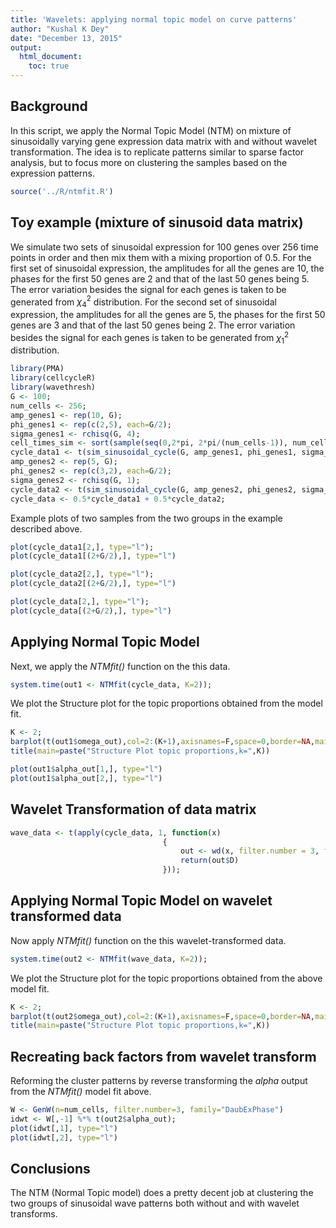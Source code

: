 ```yaml
---
title: 'Wavelets: applying normal topic model on curve patterns'
author: "Kushal K Dey"
date: "December 13, 2015"
output: 
  html_document:
    toc: true
---
```


## Background

In this script, we apply the Normal Topic Model (NTM) on mixture of sinusoidally varying gene expression data matrix with and without wavelet transformation. The idea is to replicate patterns similar to sparse factor analysis, but to focus more on clustering the samples based on the expression patterns.


```r
source('../R/ntmfit.R')
```

## Toy example (mixture of sinusoid data matrix)

We simulate two sets of  sinusoidal expression for $100$ genes over $256$ time points in order and then mix them with a mixing proportion of $0.5$. For the first set of sinusoidal expression, the amplitudes for all the genes are $10$, the phases for the first $50$ genes are $2$ and that of the last $50$ genes being $5$. The error variation besides the signal for each genes is
taken to be generated from $\chi^2_{4}$ distribution. For the second set of sinusoidal expression, the amplitudes for all the genes are $5$, the phases for the first $50$ genes are $3$ and that of the last $50$ genes being $2$. The error variation besides the signal for each genes is taken to be generated from $\chi^2_{1}$ distribution.


```r
library(PMA)
library(cellcycleR)
library(wavethresh)
G <- 100;
num_cells <- 256;
amp_genes1 <- rep(10, G);
phi_genes1 <- rep(c(2,5), each=G/2);
sigma_genes1 <- rchisq(G, 4);
cell_times_sim <- sort(sample(seq(0,2*pi, 2*pi/(num_cells-1)), num_cells, replace=FALSE));
cycle_data1 <- t(sim_sinusoidal_cycle(G, amp_genes1, phi_genes1, sigma_genes1, cell_times_sim));
amp_genes2 <- rep(5, G);
phi_genes2 <- rep(c(3,2), each=G/2);
sigma_genes2 <- rchisq(G, 1);
cycle_data2 <- t(sim_sinusoidal_cycle(G, amp_genes2, phi_genes2, sigma_genes2, cell_times_sim));
cycle_data <- 0.5*cycle_data1 + 0.5*cycle_data2;
```

Example plots of two samples from the two groups in the example described above.

```r
plot(cycle_data1[2,], type="l");
plot(cycle_data1[(2+G/2),], type="l")

plot(cycle_data2[2,], type="l");
plot(cycle_data2[(2+G/2),], type="l")

plot(cycle_data[2,], type="l");
plot(cycle_data[(2+G/2),], type="l")

```

## Applying Normal Topic Model 

Next, we apply the *NTMfit()* function on the this data.

```r
system.time(out1 <- NTMfit(cycle_data, K=2));
```

We plot the Structure plot for the topic proportions obtained from the model fit.

```r
K <- 2;
barplot(t(out1$omega_out),col=2:(K+1),axisnames=F,space=0,border=NA,main="",las=1,ylim=c(0,1),cex.axis=1.5,cex.main=1.4)
title(main=paste("Structure Plot topic proportions,k=",K))

plot(out1$alpha_out[1,], type="l")
plot(out1$alpha_out[2,], type="l")

```

## Wavelet Transformation of data matrix

```r

wave_data <- t(apply(cycle_data, 1, function(x)
                                  {
                                      out <- wd(x, filter.number = 3, family = "DaubExPhase")
                                      return(out$D)
                                  }));
```

## Applying Normal Topic Model on wavelet transformed data

Now apply *NTMfit()* function on the this wavelet-transformed data.

```r
system.time(out2 <- NTMfit(wave_data, K=2));
```


We plot the Structure plot for the topic proportions obtained from the above model fit.

```r
K <- 2;
barplot(t(out2$omega_out),col=2:(K+1),axisnames=F,space=0,border=NA,main="",las=1,ylim=c(0,1),cex.axis=1.5,cex.main=1.4)
title(main=paste("Structure Plot topic proportions,k=",K))

```

## Recreating back factors from wavelet transform

Reforming the cluster patterns by reverse transforming the *alpha* output from the *NTMfit()* model fit above.

```r
W <- GenW(n=num_cells, filter.number=3, family="DaubExPhase")
idwt <- W[,-1] %*% t(out2$alpha_out);
plot(idwt[,1], type="l")
plot(idwt[,2], type="l")

```

## Conclusions

The NTM (Normal Topic model) does a pretty decent job at clustering the two groups of sinusoidal wave patterns both without and with wavelet transforms.

